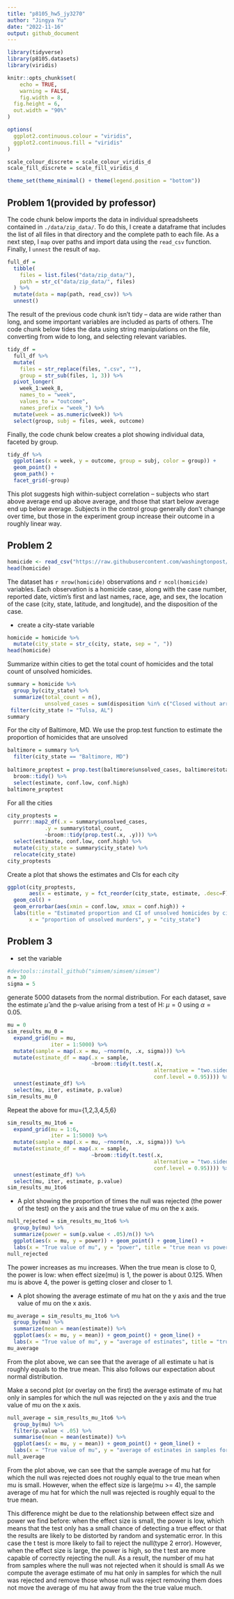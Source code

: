 ```yaml
---
title: "p8105_hw5_jy3270"
author: "Jingya Yu"
date: "2022-11-16"
output: github_document
---
```


```r
library(tidyverse)
library(p8105.datasets)
library(viridis)

knitr::opts_chunk$set(
	echo = TRUE,
	warning = FALSE,
	fig.width = 8, 
  fig.height = 6,
  out.width = "90%"
)

options(
  ggplot2.continuous.colour = "viridis",
  ggplot2.continuous.fill = "viridis"
)

scale_colour_discrete = scale_colour_viridis_d
scale_fill_discrete = scale_fill_viridis_d

theme_set(theme_minimal() + theme(legend.position = "bottom"))
```


## Problem 1(provided by professor)

The code chunk below imports the data in individual spreadsheets contained in `./data/zip_data/`. To do this, I create a dataframe that includes the list of all files in that directory and the complete path to each file. As a next step, I `map` over paths and import data using the `read_csv` function. Finally, I `unnest` the result of `map`.

```r
full_df = 
  tibble(
    files = list.files("data/zip_data/"),
    path = str_c("data/zip_data/", files)
  ) %>% 
  mutate(data = map(path, read_csv)) %>% 
  unnest()
```

The result of the previous code chunk isn't tidy -- data are wide rather than long, and some important variables are included as parts of others. The code chunk below tides the data using string manipulations on the file, converting from wide to long, and selecting relevant variables. 

```r
tidy_df = 
  full_df %>% 
  mutate(
    files = str_replace(files, ".csv", ""),
    group = str_sub(files, 1, 3)) %>% 
  pivot_longer(
    week_1:week_8,
    names_to = "week",
    values_to = "outcome",
    names_prefix = "week_") %>% 
  mutate(week = as.numeric(week)) %>% 
  select(group, subj = files, week, outcome)
```

Finally, the code chunk below creates a plot showing individual data, faceted by group. 

```r
tidy_df %>% 
  ggplot(aes(x = week, y = outcome, group = subj, color = group)) + 
  geom_point() + 
  geom_path() + 
  facet_grid(~group)
```

This plot suggests high within-subject correlation -- subjects who start above average end up above average, and those that start below average end up below average. Subjects in the control group generally don't change over time, but those in the experiment group increase their outcome in a roughly linear way. 

## Problem 2
```r
homicide <- read_csv("https://raw.githubusercontent.com/washingtonpost/data-homicides/master/homicide-data.csv")
head(homicide)
```
The dataset has `r nrow(homicide)` observations and `r ncol(homicide)` variables. Each observation is a homicide case, along with the case number, reported date, victim's first and last names, race, age, and sex, the location of the case (city, state, latitude, and longitude), and the disposition of the case.  

- create a city-state variable
```r
homicide = homicide %>%
  mutate(city_state = str_c(city, state, sep = ", "))
head(homicide)
```

Summarize within cities to get the total count of homicides and the total count of unsolved homicides.
```r
summary = homicide %>%
  group_by(city_state) %>%
  summarize(total_count = n(),
            unsolved_cases = sum(disposition %in% c("Closed without arrest", "Open/No arrest"))) %>% 
 filter(city_state != "Tulsa, AL") 
summary
```

For the city of Baltimore, MD. We use the prop.test function to estimate the proportion of homicides that are unsolved
```r
baltimore = summary %>%
  filter(city_state == "Baltimore, MD") 
  
baltimore_proptest = prop.test(baltimore$unsolved_cases, baltimore$total_count) %>% 
  broom::tidy() %>%
  select(estimate, conf.low, conf.high) 
baltimore_proptest
```
For all the cities
```r
city_proptests = 
  purrr::map2_df(.x = summary$unsolved_cases,
            .y = summary$total_count,
            ~broom::tidy(prop.test(.x, .y))) %>%
  select(estimate, conf.low, conf.high) %>%
  mutate(city_state = summary$city_state) %>%
  relocate(city_state)
city_proptests
```

Create a plot that shows the estimates and CIs for each city 
```r
ggplot(city_proptests, 
       aes(x = estimate, y = fct_reorder(city_state, estimate, .desc=F))) +
  geom_col() +
  geom_errorbar(aes(xmin = conf.low, xmax = conf.high)) + 
  labs(title = "Estimated proportion and CI of unsolved homicides by city",
       x = "proportion of unsolved murders", y = "city_state")
```

## Problem 3
- set the variable
```r
#devtools::install_github("simsem/simsem/simsem")
n = 30
sigma = 5
```

generate 5000 datasets from the normal distribution. For each dataset, save the estimate $\hat \mu$ and the p-value arising from a test of H: $\mu = 0$ using $\alpha = 0.05$. 
```r
mu = 0
sim_results_mu_0 = 
  expand_grid(mu = mu, 
              iter = 1:5000) %>%
  mutate(sample = map(.x = mu, ~rnorm(n, .x, sigma))) %>%
  mutate(estimate_df = map(.x = sample, 
                           ~broom::tidy(t.test(.x, 
                                               alternative = "two.sided",
                                               conf.level = 0.95)))) %>%
  unnest(estimate_df) %>%
  select(mu, iter, estimate, p.value)
sim_results_mu_0
```

Repeat the above for mu={1,2,3,4,5,6}
```r
sim_results_mu_1to6 = 
  expand_grid(mu = 1:6, 
              iter = 1:5000) %>%
  mutate(sample = map(.x = mu, ~rnorm(n, .x, sigma))) %>%
  mutate(estimate_df = map(.x = sample, 
                           ~broom::tidy(t.test(.x, 
                                               alternative = "two.sided",
                                               conf.level = 0.95)))) %>%
  unnest(estimate_df) %>%
  select(mu, iter, estimate, p.value)
sim_results_mu_1to6
```

- A plot showing the proportion of times the null was rejected (the power of the test) on the y axis and the true value of mu on the x axis. 

```r
null_rejected = sim_results_mu_1to6 %>%
  group_by(mu) %>%
  summarize(power = sum(p.value < .05)/n()) %>%
  ggplot(aes(x = mu, y = power)) + geom_point() + geom_line() +
  labs(x = "True value of mu", y = "power", title = "true mean vs power")
null_rejected
```

The power increases as mu increases. When the true mean is close to 0, the power is low: when effect size(mu) is 1, the power is about 0.125. When mu is above 4, the power is getting closer and closer to 1.

- A plot showing the average estimate of mu hat on the y axis and the true value of mu on the x axis. 
```r
mu_average = sim_results_mu_1to6 %>%
  group_by(mu) %>%
  summarize(mean = mean(estimate)) %>%
  ggplot(aes(x = mu, y = mean)) + geom_point() + geom_line() +
  labs(x = "True value of mu", y = "average of estinates", title = "true mean vs average of estinates")
mu_average
```

From the plot above, we can see that the average of all estimate u hat
is roughly equals to the true mean. This also follows our expectation about normal distribution.

Make a second plot (or overlay on the first) the average estimate of mu hat only in samples for which the null was rejected on the y axis and the true value of mu on the x axis.

```r
null_average = sim_results_mu_1to6 %>%
  group_by(mu) %>%
  filter(p.value < .05) %>%
  summarise(mean = mean(estimate)) %>%
  ggplot(aes(x = mu, y = mean)) + geom_point() + geom_line() +
  labs(x = "True value of mu", y = "average of estinates in samples for which the null was rejected", title = "true mean vs average of estinates in samples for which the null was rejected")
null_average
```

From the plot above, we can see that the sample average of mu hat for which the null was rejected does not roughly equal to the true mean when 
mu is small. However, when the effect size is large(mu >= 4), the sample average of mu hat for which the null was rejected is roughly equal to the true mean.

This difference might be due to the relationship between effect size and power we find before: when the effect size is small, the power is low, which means that the test only has a small chance of detecting a true effect or that the results are likely to be distorted by random and systematic error. In this case the t test is more likely to fail to reject the null(type 2 error). However, when the effect size is large, the power is high, so the t test are more capable of correctly rejecting the null. As a result, the number of mu hat from samples where the null was not rejected when it should is small As we compute the average estimate of mu hat only in samples for which the null was rejected and remove those whose null was reject removing them does not move the average of mu hat away from the the true value much.